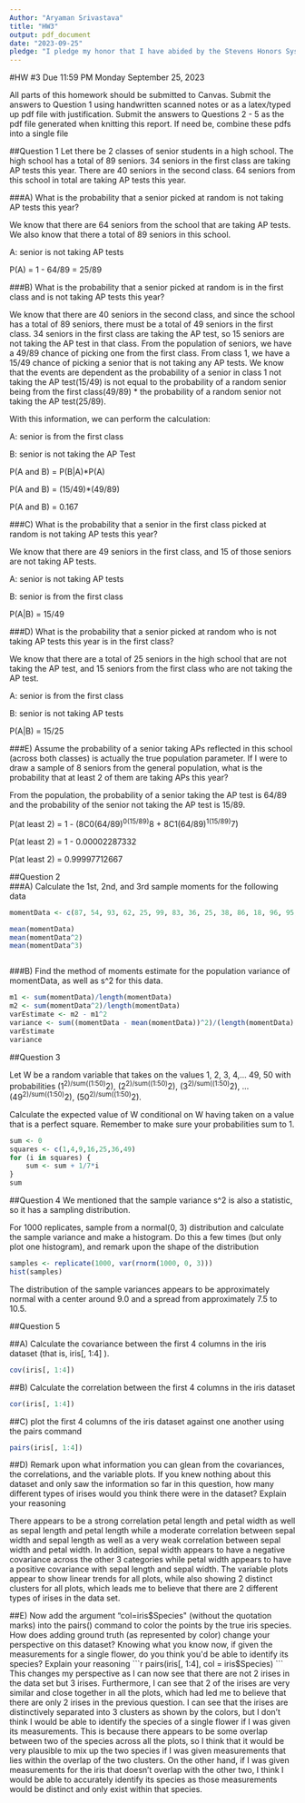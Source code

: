 ---
Author: "Aryaman Srivastava"
title: "HW3"
output: pdf_document
date: "2023-09-25"
pledge: "I pledge my honor that I have abided by the Stevens Honors System"
---


#HW #3 Due 11:59 PM Monday September 25, 2023

All parts of this homework should be submitted to Canvas. Submit the answers to Question 1 using handwritten scanned notes or as a latex/typed up pdf file with justification. Submit the answers  to Questions 2 - 5 as the pdf file generated when knitting this report. If need be, combine these pdfs into a single file

##Question 1
Let there be 2 classes of senior students in a high school. The high school has a total of 89 seniors. 34 seniors in the first class are taking AP tests this year. There are 40 seniors in the second class. 64 seniors from this school in total are taking AP tests this year. 

###A) What is the probability that a senior picked at random is not taking AP tests this year?


We know that there are 64 seniors from the school that are taking AP tests. We also know that there a total of 89 seniors in this school. 

A: senior is not taking AP tests

P(A) = 1 - 64/89 = 25/89


###B) What is the probability that a senior picked at random is in the first class and is not taking AP tests this year?


We know that there are 40 seniors in the second class, and since the school has a total of 89 seniors, there must be a total of 49 seniors in the first class. 34 seniors in the first class are taking the AP test, so 15 seniors are not taking the AP test in that class. From the population of seniors, we have a 49/89 chance of picking one from the first class. From class 1, we have a 15/49 chance of picking a senior that is not taking any AP tests. We know that the events are dependent as the probability of a senior in class 1 not taking the AP test(15/49) is not equal to the probability of a random senior being from the first class(49/89) * the probability of a random senior not taking the AP test(25/89).

With this information, we can perform the calculation:

A: senior is from the first class

B: senior is not taking the AP Test

P(A and B) = P(B|A)*P(A)

P(A and B) = (15/49)*(49/89)

P(A and B) = 0.167


###C) What is the probability that a senior in the first class picked at random is not taking AP tests this year?


We know that there are 49 seniors in the first class, and 15 of those seniors are not taking AP tests.

A: senior is not taking AP tests

B: senior is from the first class

P(A|B) = 15/49


###D) What is the probability that a senior picked at random who is not taking AP tests this year is in the first class?


We know that there are a total of 25 seniors in the high school that are not taking the AP test, and 15 seniors from the first class who are not taking the AP test.

A: senior is from the first class

B: senior is not taking AP tests

P(A|B) = 15/25



###E) Assume the probability of a senior taking APs reflected in this school (across both classes) is actually the true population parameter. If I were to draw a sample of 8 seniors from the general population, what is the probability that at least 2 of them are taking APs this year?    

From the population, the probability of a senior taking the AP test is 64/89 and the probability of the senior not taking the AP test is 15/89.

P(at least 2) = 1 - (8C0(64/89)^0(15/89)^8 + 8C1(64/89)^1(15/89)^7)

P(at least 2) = 1 - 0.00002287332

P(at least 2) = 0.99997712667




##Question 2  
###A) Calculate the 1st, 2nd, and 3rd sample moments for the following data



```{r}
momentData <- c(87, 54, 93, 62, 25, 99, 83, 36, 25, 38, 86, 18, 96, 95, 64, 47, 63, 85, 91, 73, 32, 52, 69, 30, 87)

mean(momentData)
mean(momentData^2)
mean(momentData^3)



```


###B) Find the method of moments estimate for the population variance of momentData, as well as s^2 for this data.  

```{r}
m1 <- sum(momentData)/length(momentData)
m2 <- sum(momentData^2)/length(momentData)
varEstimate <- m2 - m1^2
variance <- sum((momentData - mean(momentData))^2)/(length(momentData) - 1)
varEstimate
variance

```


##Question 3

Let W be a random variable that takes on the values 1, 2, 3, 4,... 49, 50 
with probabilities  (1^2)/sum((1:50)^2), (2^2)/sum((1:50)^2), (3^2)/sum((1:50)^2), ... (49^2)/sum((1:50)^2),  (50^2)/sum((1:50)^2).

Calculate the expected value of W conditional on W having taken on a value that is a perfect square. Remember to make sure your probabilities sum to 1. 

```{r}
sum <- 0
squares <- c(1,4,9,16,25,36,49)
for (i in squares) {
    sum <- sum + 1/7*i
}
sum
```


##Question 4
We mentioned that the sample variance s^2 is also a statistic, so it has a sampling distribution.

For 1000 replicates, sample from a normal(0, 3) distribution and calculate the sample variance and make a histogram. Do this a few times (but only plot one histogram), and remark upon the shape of the distribution  


```{r}
samples <- replicate(1000, var(rnorm(1000, 0, 3)))
hist(samples)
```

The distribution of the sample variances appears to be approximately normal with a center around 9.0 and a spread from approximately 7.5 to 10.5.


##Question 5

##A) Calculate the covariance between the first 4 columns in the iris dataset (that is, iris[, 1:4] ). 
```{r}
cov(iris[, 1:4])
```


##B) Calculate the correlation between the first 4 columns in the iris dataset
```{r}
cor(iris[, 1:4])
```


##C) plot the first 4 columns of the iris dataset against one another using the pairs command
```{r}
pairs(iris[, 1:4])
```


##D) Remark upon what information you can glean from the covariances, the correlations, and the variable plots. If you knew nothing about this dataset and only saw the information so far in this question, how many different types of irises would you think there were in the dataset? Explain your reasoning


There appears to be a strong correlation petal length and petal width as well as sepal length and petal length while a moderate correlation between sepal width and sepal length as well as a very weak correlation between sepal width and petal width. In addition, sepal width appears to have a negative covariance across the other 3 categories while petal width appears to have a positive covariance with sepal length and sepal width. The variable plots appear to show linear trends for all plots, while also showing 2 distinct clusters for all plots, which leads me to believe that there are 2 different types of irises in the data set. 





##E) Now add the argument "col=iris$Species" (without the quotation marks) into the pairs() command to color the points by the true iris species. How does adding ground truth (as represented by color) change your perspective on this dataset? Knowing what you know now, if given the measurements for a single flower, do you think you'd be able to identify its species? Explain your reasoning
```{r}
pairs(iris[, 1:4], col = iris$Species)
```
This changes my perspective as I can now see that there are not 2 irises in the data set but 3 irises. Furthermore, I can see that 2 of the irises are very similar and close together in all the plots, which had led me to believe that there are only 2 irises in the previous question. I can see that the irises are distinctively separated into 3 clusters as shown by the colors, but I don't think I would be able to identify the species of a single flower if I was given its measurements. This is because there appears to be some overlap between two of the species across all the plots, so I think that it would be very plausible to mix up the two species if I was given measurements that lies within the overlap of the two clusters. On the other hand, if I was given measurements for the iris that doesn't overlap with the other two, I think I would be able to accurately identify its species as those measurements would be distinct and only exist within that species. 